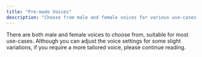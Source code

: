 ```yaml
---
title: "Pre-made Voices"
description: "Choose from male and female voices for various use-cases. For tailored options, refer to voice settings or read further."
---
```


There are both male and female voices to choose from, suitable for most use-cases. Although you can adjust the voice settings for some slight variations, if you require a more tailored voice, please continue reading.


